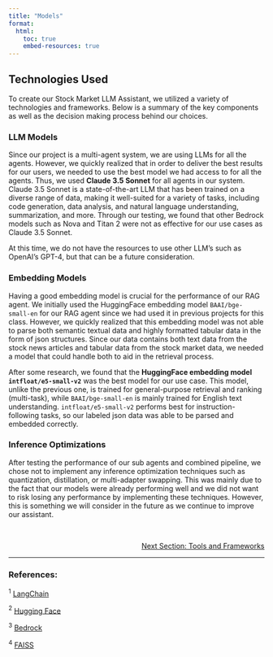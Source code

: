 ```yaml
---
title: "Models"
format:
  html:
    toc: true
    embed-resources: true
---
```


## Technologies Used

To create our Stock Market LLM Assistant, we utilized a variety of technologies and frameworks. Below is a summary of the key components as well as the decision making process behind our choices.

### LLM Models

Since our project is a multi-agent system, we are using LLMs for all the agents. However, we quickly realized that in order to deliver the best results for our users, we needed to use the best model we had access to for all the agents. Thus, we used **Claude 3.5 Sonnet** for all agents in our system. Claude 3.5 Sonnet is a state-of-the-art LLM that has been trained on a diverse range of data, making it well-suited for a variety of tasks, including code generation, data analysis, and natural language understanding, summarization, and more. Through our testing, we found that other Bedrock models such as Nova and Titan 2 were not as effective for our use cases as Claude 3.5 Sonnet.

At this time, we do not have the resources to use other LLM's such as OpenAI's GPT-4, but that can be a future consideration.

### Embedding Models

Having a good embedding model is crucial for the performance of our RAG agent. We initially used the HuggingFace embedding model `BAAI/bge-small-en` for our RAG agent since we had used it in previous projects for this class. However, we quickly realized that this embedding model was not able to parse both semantic textual data and highly formatted tabular data in the form of json structures. Since our data contains both text data from the stock news articles and tabular data from the stock market data, we needed a model that could handle both to aid in the retrieval process.

After some research, we found that the **HuggingFace embedding model `intfloat/e5-small-v2`** was the best model for our use case. This model, unlike the previous one, is trained for general-purpose retrieval and ranking (multi-task), while `BAAI/bge-small-en` is mainly trained for English text understanding. `intfloat/e5-small-v2` performs best for instruction-following tasks, so our labeled json data was able to be parsed and embedded correctly.

### Inference Optimizations

After testing the performance of our sub agents and combined pipeline, we chose not to implement any inference optimization techniques such as quantization, distillation, or multi-adapter swapping. This was mainly due to the fact that our models were already performing well and we did not want to risk losing any performance by implementing these techniques. However, this is something we will consider in the future as we continue to improve our assistant.

<br>
<!-- Reference to next section -->
<div style="text-align: right; font-size: 14px;">
  <a href="6_tools.html">Next Section: Tools and Frameworks</a>
</div>

---

### References:

${^1}$ [LangChain](https://python.langchain.com/docs/)

${^2}$ [Hugging Face](https://huggingface.co/)

${^3}$ [Bedrock](https://www.bedrock.aws/)

${^4}$ [FAISS](https://python.langchain.com/docs/integrations/vectorstores/faiss/)